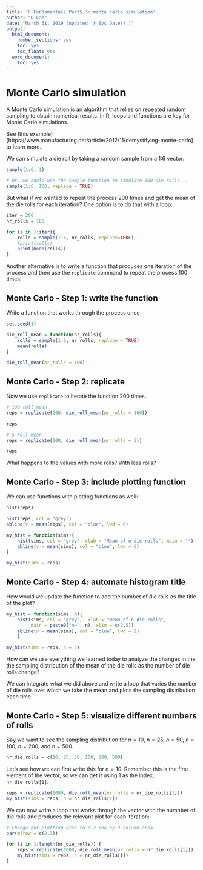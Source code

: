 ```yaml
---
title: 'R Fundamentals Part5-3: monte carlo simulation'
author: "D-Lab"
date: "March 31, 2019 (updated `r Sys.Date()`)"
output: 
  html_document: 
    number_sections: yes
    toc: yes
    toc_float: yes
  word_document:
    toc: yes
---
```


# Monte Carlo simulation

A Monte Carlo simulation is an algorithm that relies on repeated random sampling to obtain numerical results. In R, loops and functions are key for Monte Carlo simulations.  

See (this example)[https://www.manufacturing.net/article/2012/11/demystifying-monte-carlo] to learn more.  

We can simulate a die roll by taking a random sample from a 1:6 vector: 

```r
sample(1:6, 1)

# Or, we could use the sample function to simulate 100 die rolls...
sample(1:6, 100, replace = TRUE)
```

But what if we wanted to repeat the process 200 times and get the mean of the die rolls for each iteration? One option is to do that with a loop:

```r
iter = 200
nr_rolls = 100

for (i in 1:iter){
    rolls = sample(1:6, nr_rolls, replace=TRUE)
    #print(rolls)
    print(mean(rolls))
}
```

Another alternative is to write a function that produces one iteration of the process and then use the `replicate` command to repeat the process 100 times. 

## Monte Carlo - Step 1: write the function

Write a function that works through the process once

```r
set.seed(1)

die_roll_mean = function(nr_rolls){
    rolls = sample(1:6, nr_rolls, replace = TRUE)
    mean(rolls)
}

die_roll_mean(nr_rolls = 100)
```

## Monte Carlo - Step 2: replicate

Now we use `replicate` to iterate the function 200 times.  

```r
# 100 roll mean
reps = replicate(200, die_roll_mean(nr_rolls = 100)) 
```
```r
reps
```
```r
# 5 roll mean
reps = replicate(200, die_roll_mean(nr_rolls = 5)) 
```
```r
reps
```

What happens to the values with more rolls? With less rolls?  

## Monte Carlo - Step 3: include plotting function

We can use functions with plotting functions as well:

```r
hist(reps)

hist(reps, col = "grey")
abline(v = mean(reps), col = "blue", lwd = 6)

my_hist = function(sims){
    hist(sims, col = "grey", xlab = "Mean of n die rolls", main = "")
    abline(v = mean(sims), col = "blue", lwd = 6)
}

my_hist(sims = reps)
```

## Monte Carlo - Step 4: automate histogram title

How would we update the function to add the number of die rolls as the title
of the plot?
```r
my_hist = function(sims, n){
    hist(sims, col = "grey",  xlab = "Mean of n die rolls",
         main = paste0("n=", n), xlim = c(2,5))
    abline(v = mean(sims), col = "blue", lwd = 2)
    }

my_hist(sims = reps, n = 5)
```

How can we use everything we learned today to analyze the changes in the the sampling distribution of the mean of the die rolls as the number of die rolls change?

We can integrate what we did above and write a loop that varies the number of die rolls over which we take the mean and plots the sampling distribution each time.

## Monte Carlo - Step 5: visualize different numbers of rolls

Say we want to see the sampling distribution for $n=10$, $n=25$, $n=50$, $n=100$, $n=200$, and $n=500$.
```r
nr_die_rolls = c(10, 25, 50, 100, 200, 500)
```

Let's see how we can first write this for $n=10$. Remember this is the first element of the vector, so we can get it using 1 as the index, `nr_die_rolls[1]`.
```r
reps = replicate(1000, die_roll_mean(nr_rolls = nr_die_rolls[1])) 
my_hist(sims = reps, n = nr_die_rolls[1])
```

We can now write a loop that works through the vector with the numnber of die rolls and produces the relevant plot for each iteration:
```r
# Change our plotting area to a 2 row by 3 column area
par(mfrow = c(2,3))

for (i in 1:length(nr_die_rolls)) {
    reps = replicate(1000, die_roll_mean(nr_rolls = nr_die_rolls[i]))
    my_hist(sims = reps, n = nr_die_rolls[i])
}
```
